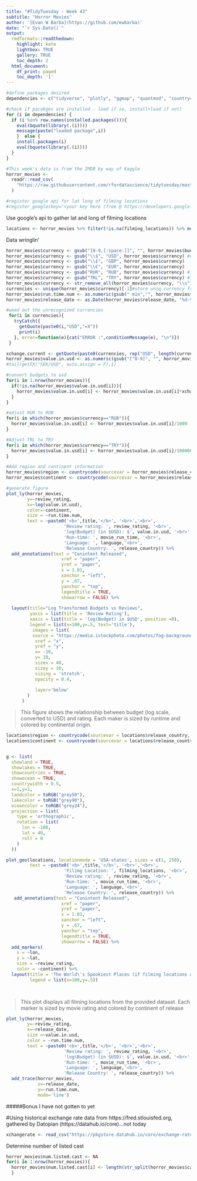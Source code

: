 ```yaml
---
title: "#TidyTuesday - Week 43"
subtitle: "Horror Movies"
author: '[Evan W Barba](https://github.com/ewbarba)'
date: "`r Sys.Date()`"
output:
  rmdformats::readthedown:
    highlight: kate
    lightbox: TRUE
    gallery: TRUE
    toc_depth: 2
  html_document:
    df_print: paged
    toc_depth: '1'
---
```


```r
#define packages desired
dependencies <- c("tidyverse", "plotly", "ggmap", "quantmod", "countrycode", "mgcv", "broom")

#check if pacakges are installed - load if so, install+load if not)
for (i in dependencies) {
  if (i %in% row.names(installed.packages())){
    eval(bquote(library(.(i))))
    message(paste("loaded package",i))
    }  else {
    install.packages(i)
    eval(bquote(library(.(i))))
  }
}

#This week's data is from the IMDB by way of Kaggle
horror_movies <-
  readr::read_csv(
    "https://raw.githubusercontent.com/rfordatascience/tidytuesday/master/data/2019/2019-10-22/horror_movies.csv"
  )

#register google api for lat long of filming locations
#register_google(key="<your key here (free @ https://developers.google.com/maps/documentation/maps-static/get-api-key)>", write=T)
```

Use google's api to gather lat and long of filming locations
```r
locations <- horror_movies %>% filter(!is.na(filming_locations)) %>% mutate_geocode(.,filming_locations)
```

Data wringlin'
```r
horror_movies$currency <- gsub("[0-9,[:space:]]", "", horror_movies$budget) #strip currency
horror_movies$currency <- gsub("\\$", "USD", horror_movies$currency) #convert symbols to currency abbrvs
horror_movies$currency <- gsub("\\£", "GBP", horror_movies$currency)
horror_movies$currency <- gsub("\\€", "EUR", horror_movies$currency)
horror_movies$currency <- gsub("RUR", "RUB", horror_movies$currency) #1 RUB == 1000 RUR (Old Russian Ruble obsolete ca. 1998 - from coinmill.com) - change to get updated currency value
horror_movies$currency <- gsub("TRL", "TRY", horror_movies$currency) #1 TRY == 1000000 TRL (Old Turkis Lire obsolete ca. 2005 - from coinmill.com) - change to get updated currency value
horror_movies$currency <- str_remove_all(horror_movies$currency, "\\s") #compulsively remove the spaces
currencies <- unique(horror_movies$currency)[-1]#store uniq currency for conversions
horror_movies$run.time.num <- as.numeric(gsub(" min","", horror_movies$movie_run_time)) #get numeric value of runtimes
horror_movies$release_date <- as.Date(horror_movies$release_date, "%d-%b-%y") #release date formatting to Date class

#weed out the unrecognized currencies 
 for(i in currencies){
   tryCatch({
     getQuote(paste0(i,"USD","=X"))
     print(i)
   }, error=function(e){cat("ERROR :",conditionMessage(e), "\n")})
 }

xchange.current <- getQuote(paste0(currencies, rep("USD", length(currencies)),"=X")) #get current exchange rate for currencies to USD, can replace USD with desired currency - only works when markets are open - change to getFX?
horror_movies$value.in.usd <- as.numeric(gsub("[^0-9]", "", horror_movies$budget))
#tail(getFX("SEK/USD", auto.assign = F),1)

#convert budgets to usd
for(i in 1:nrow(horror_movies)){
  if(!is.na(horror_movies$value.in.usd[i])){
    horror_movies$value.in.usd[i] <- horror_movies$value.in.usd[i]*xchange.current$Last[which(grepl(horror_movies$currency[i], substr(row.names(xchange.current),1,3)))]
  }
}

#adjust RUR to RUB
for(i in which(horror_movies$currency=="RUB")){
  horror_movies$value.in.usd[i] <- horror_movies$value.in.usd[i]/1000
}

#Adjust TRL to TRY
for(i in which(horror_movies$currency=="TRY")){
  horror_movies$value.in.usd[i] <- horror_movies$value.in.usd[i]/1000000
}

#Add region and continent information
horror_movies$region <- countrycode(sourcevar = horror_movies$release_country, origin = "country.name", destination = "region")
horror_movies$continent <- countrycode(sourcevar = horror_movies$release_country, origin = "country.name", destination = "continent")
```


```r
#generate figure
plot_ly(horror_movies,
        y=~review_rating,
        x=~log(value.in.usd),
        color=~continent,
        size = ~run.time.num,
        text = ~paste0('<b>',title,'</b>', '<br>','<br>',  
                      'Review rating: ', review_rating, '<br>',
                      'log(Budget) (in $USD): $', value.in.usd, '<br>',
                      'Run-time: ', movie_run_time, '<br>',
                      'Language: ', language,'<br>',
                      'Release Country: ', release_country)) %>%
  add_annotations(text = "Conintent Released",
                     xref = "paper",
                     yref = "paper",
                     x = 1.01, 
                     xanchor = "left",
                     y = .67,
                     yanchor = "top",
                     legendtitle = TRUE,
                     showarrow = FALSE) %>%
  
  layout(title="Log Transformed Budgets vs Reviews",
         yaxis = list(title = 'Review Rating'),
         xaxis = list(title = 'log(Budget) in $USD', position =0),
         legend = list(x=100,y=.5, text='title'),
          images = list(
          source = "https://media.istockphoto.com/photos/fog-background-picture-id845785528?k=6&m=845785528&s=612x612&w=0&h=VRNazaue6d8xtOBMnV01OV1bpsmo_TfsDVi84gXx278=",
           xref = "x",
           yref = "y",
           x= -10,
           y= 10,
           sizex = 40,
           sizey = 10,
           sizing = 'stretch',
           opacity = 0.4,
           
           layer='below'
        )
      )
```

>This figure shows the relationship between budget (log scale, converted to USD) and rating. Each maker is sized by runtime and colored by continental origin.

```r
locations$region <- countrycode(sourcevar = locations$release_country, origin = "country.name", destination = "region")
locations$continent <- countrycode(sourcevar = locations$release_country, origin = "country.name", destination = "continent")


g <- list(
  showland = TRUE,
  showlakes = TRUE,
  showcountries = TRUE,
  showocean = TRUE,
  countrywidth = 0.5,
  x=1,y=1,
  landcolor = toRGB("grey50"),
  lakecolor = toRGB("grey90"),
  oceancolor = toRGB("grey24"),
  projection = list(
    type = 'orthographic',
    rotation = list(
      lon = -100,
      lat = 40,
      roll = 0
    )
  ))

plot_geo(locations, locationmode = 'USA-states', sizes = c(1, 250),
         text = ~paste0('<b>',title,'</b>', '<br>','<br>',
                      'Filimg Location: ', filming_locations, '<br>',
                      'Review rating: ', review_rating, '<br>',
                      'Run-time: ', movie_run_time, '<br>',
                      'Language: ', language,'<br>',
                      'Release Country: ', release_country)) %>%
   add_annotations(text = "Conintent Released",
                     xref = "paper",
                     yref = "paper",
                     x = 1.01, 
                     xanchor = "left",
                     y = .67,
                     yanchor = "top",
                     legendtitle = TRUE,
                     showarrow = FALSE) %>%
  add_markers(
    x = ~lon,
    y = ~lat, 
    size = ~review_rating,
    color = ~continent) %>%
  layout(title = 'The World\'s Spookiest Places (if filming locations are an indicator)', geo = g,
         legend = list(x=100,y=.5))
         



```

>This plot displays all filming locations from the provided dataset. Each marker is sized by movie rating and colored by continent of release

```r
plot_ly(horror_movies,
        y=~review_rating,
        x=~release_date,
        size =~value.in.usd,
        color = ~run.time.num,
        text = ~paste0('<b>',title,'</b>', '<br>','<br>',  
                      'Review rating: ', review_rating, '<br>',
                      'log(Budget) (in $USD): $', value.in.usd, '<br>',
                      'Run-time: ', movie_run_time, '<br>',
                      'Language: ', language,'<br>',
                      'Release Country: ', release_country)) %>%
  add_trace(horror_movies,
            x=~release_date,
            y=~run.time.num,
            mode='line')
```


#####Bonus I have not gotten to yet

#Using historical exchange rate data from https://fred.stlouisfed.org, gathered by Datopian (https://datahub.io/core)...not today
```r
xchangerate <- read_csv("https://pkgstore.datahub.io/core/exchange-rates/daily_csv/data/03e15e28c7eea87026fee299a8859e97/daily_csv.csv")
```


Determine number of listed cast
```r
horror_movies$num.listed.cast <- NA
for(i in 1:nrow(horror_movies)){
  horror_movies$num.listed.cast[i] <- length(str_split(horror_movies$cast[i], "\\|")[[1]])
  } 

```
